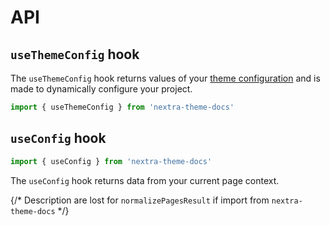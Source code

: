 # API

## `useThemeConfig` hook

The `useThemeConfig` hook returns values of your
[theme configuration](/docs/docs-theme/theme-configuration) and is made to
dynamically configure your project.

```js
import { useThemeConfig } from 'nextra-theme-docs'
```

<TSDoc
  code="export type { useThemeConfig as default } from 'nextra-theme-docs'"
  flattened
/>

## `useConfig` hook

```js
import { useConfig } from 'nextra-theme-docs'
```

The `useConfig` hook returns data from your current page context.

{/* Description are lost for `normalizePagesResult` if import from `nextra-theme-docs` */}

<TSDoc
  code="export type { useConfig as default } from '../packages/nextra-theme-docs/src'"
  flattened
/>
